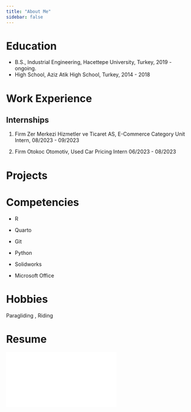 ```yaml
---
title: "About Me"
sidebar: false 
---
```


# Education

-   B.S., Industrial Engineering, Hacettepe University, Turkey, 2019 - ongoing.
-   High School, Aziz Atik High School, Turkey, 2014 - 2018

# Work Experience

## Internships

1.  Firm Zer Merkezi Hizmetler ve Ticaret AS, E-Commerce Category Unit Intern, 08/2023 - 09/2023

2.  Firm Otokoc Otomotiv, Used Car Pricing Intern 06/2023 - 08/2023

# Projects

# Competencies

-   R

-   Quarto

-   Git

-   Python

-    Solidworks

-   Microsoft Office

# Hobbies

Paragliding , Riding

# Resume

![](Emre Gul CV.pdf)

